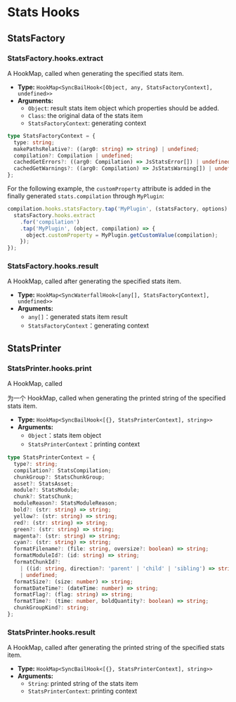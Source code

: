 # Stats Hooks

## StatsFactory

### StatsFactory.hooks.extract

A HookMap, called when generating the specified stats item.

- **Type:** `HookMap<SyncBailHook<[Object, any, StatsFactoryContext], undefined>>`
- **Arguments:**
  - `Object`: result stats item object which properties should be added.
  - `Class`: the original data of the stats item
  - `StatsFactoryContext`: generating context

```ts
type StatsFactoryContext = {
  type: string;
  makePathsRelative?: ((arg0: string) => string) | undefined;
  compilation?: Compilation | undefined;
  cachedGetErrors?: ((arg0: Compilation) => JsStatsError[]) | undefined;
  cachedGetWarnings?: ((arg0: Compilation) => JsStatsWarning[]) | undefined;
};
```

For the following example, the `customProperty` attribute is added in the finally generated `stats.compilation` through `MyPlugin`:

```js
compilation.hooks.statsFactory.tap('MyPlugin', (statsFactory, options) => {
  statsFactory.hooks.extract
    .for('compilation')
    .tap('MyPlugin', (object, compilation) => {
      object.customProperty = MyPlugin.getCustomValue(compilation);
    });
});
```

### StatsFactory.hooks.result

A HookMap, called after generating the specified stats item.

- **Type:** `HookMap<SyncWaterfallHook<[any[], StatsFactoryContext], undefined>>`
- **Arguments:**
  - `any[]`：generated stats item result
  - `StatsFactoryContext`：generating context

## StatsPrinter

### StatsPrinter.hooks.print

A HookMap, called

为一个 HookMap, called when generating the printed string of the specified stats item.

- **Type:** `HookMap<SyncBailHook<[{}, StatsPrinterContext], string>>`
- **Arguments:**
  - `Object`：stats item object
  - `StatsPrinterContext`：printing context

```ts
type StatsPrinterContext = {
  type?: string;
  compilation?: StatsCompilation;
  chunkGroup?: StatsChunkGroup;
  asset?: StatsAsset;
  module?: StatsModule;
  chunk?: StatsChunk;
  moduleReason?: StatsModuleReason;
  bold?: (str: string) => string;
  yellow?: (str: string) => string;
  red?: (str: string) => string;
  green?: (str: string) => string;
  magenta?: (str: string) => string;
  cyan?: (str: string) => string;
  formatFilename?: (file: string, oversize?: boolean) => string;
  formatModuleId?: (id: string) => string;
  formatChunkId?:
    | ((id: string, direction?: 'parent' | 'child' | 'sibling') => string)
    | undefined;
  formatSize?: (size: number) => string;
  formatDateTime?: (dateTime: number) => string;
  formatFlag?: (flag: string) => string;
  formatTime?: (time: number, boldQuantity?: boolean) => string;
  chunkGroupKind?: string;
};
```

### StatsPrinter.hooks.result

A HookMap, called after generating the printed string of the specified stats item.

- **Type:** `HookMap<SyncBailHook<[{}, StatsPrinterContext], string>>`
- **Arguments:**
  - `String`: printed string of the stats item
  - `StatsPrinterContext`: printing context
